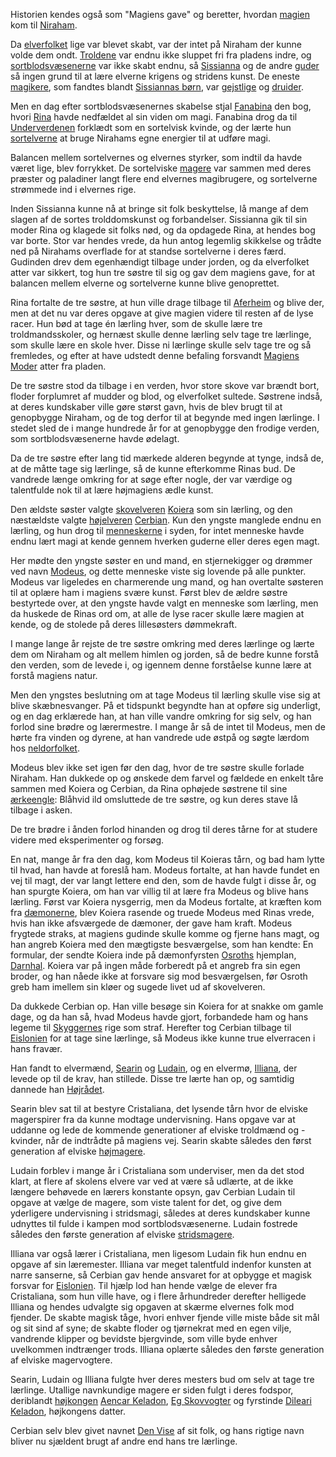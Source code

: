 {{title:De Tre Søstre}}
{{author:Laura Holmegaard}}
{{timestamp:2011-01-06T22:33:06Z}}
{{copyright:De Tre Søstre}}
Historien kendes også som "Magiens gave" og beretter, hvordan [[magi|magien]] kom til [[Niraham]].

Da [[elver]]folket lige var blevet skabt, var der intet på Niraham der kunne volde dem ondt. [[Trold|Troldene]] var endnu ikke sluppet fri fra pladens indre, og [[sortblodsvæsen|sortblodsvæsenerne]] var ikke skabt endnu, så [[Sissianna]] og de andre [[guderne|guder]] så ingen grund til at lære elverne krigens og stridens kunst. De eneste [[magiker|magikere]], som fandtes blandt [[Sissiannas børn]], var [[gejstlig|gejstlige]] og [[druide|druider]].

Men en dag efter sortblodsvæsenernes skabelse stjal [[Fanabina]] den bog, hvori [[Rina]] havde nedfældet al sin viden om magi. Fanabina drog da til [[Underverdenen]] forklædt som en sortelvisk kvinde, og der lærte hun [[sortelver|sortelverne]] at bruge Nirahams egne energier til at udføre magi.

Balancen mellem sortelvernes og elvernes styrker, som indtil da havde været lige, blev forrykket. De sortelviske [[mager|magere]] var sammen med deres præster og paladiner langt flere end elvernes magibrugere, og sortelverne strømmede ind i elvernes rige.

Inden Sissianna kunne nå at bringe sit folk beskyttelse, lå mange af dem slagen af de sortes trolddomskunst og forbandelser. Sissianna gik til sin moder Rina og klagede sit folks nød, og da opdagede Rina, at hendes bog var borte. Stor var hendes vrede, da hun antog legemlig skikkelse og trådte ned på Nirahams overflade for at standse sortelverne i deres færd. Gudinden drev dem egenhændigt tilbage under jorden, og da elverfolket atter var sikkert, tog hun tre søstre til sig og gav dem magiens gave, for at balancen mellem elverne og sortelverne kunne blive genoprettet.

Rina fortalte de tre søstre, at hun ville drage tilbage til [[Aferheim]] og blive der, men at det nu var deres opgave at give magien videre til resten af de lyse racer. Hun bød at tage én lærling hver, som de skulle lære tre troldmandsskoler, og hernæst skulle denne lærling selv tage tre lærlinge, som skulle lære en skole hver. Disse ni lærlinge skulle selv tage tre og så fremledes, og efter at have udstedt denne befaling forsvandt [[Magiens Moder]] atter fra pladen.

De tre søstre stod da tilbage i en verden, hvor store skove var brændt bort, floder forplumret af mudder og blod, og elverfolket sultede. Søstrene indså, at deres kundskaber ville gøre størst gavn, hvis de blev brugt til at genopbygge Niraham, og de tog derfor til at begynde med ingen lærlinge. I stedet sled de i mange hundrede år for at genopbygge den frodige verden, som sortblodsvæsenerne havde ødelagt.

Da de tre søstre efter lang tid mærkede alderen begynde at tynge, indså de, at de måtte tage sig lærlinge, så de kunne efterkomme Rinas bud. De vandrede længe omkring for at søge efter nogle, der  var værdige og talentfulde nok til at lære højmagiens ædle kunst.

Den ældste søster valgte [[skovelver|skovelveren]] [[Koiera]] som sin lærling, og den næstældste valgte [[højelver|højelveren]] [[Cerbian]]. Kun den yngste manglede endnu en lærling, og hun drog til [[menneske|menneskerne]] i syden, for intet menneske havde endnu lært magi at kende gennem hverken guderne eller deres egen magt.

Her mødte den yngste søster en und mand, en stjernekigger og drømmer ved navn [[Modeus]], og dette menneske viste sig lovende på alle punkter. Modeus var ligeledes en charmerende ung mand, og han overtalte søsteren til at oplære ham i magiens svære kunst. Først blev de ældre søstre bestyrtede over, at den yngste havde valgt en menneske som lærling, men da huskede de Rinas ord om, at alle de lyse racer skulle lære magien at kende, og de stolede på deres lillesøsters dømmekraft.

I mange lange år rejste de tre søstre omkring med deres lærlinge og lærte dem om Niraham og alt mellem himlen og jorden, så de bedre kunne forstå den verden, som de levede i, og igennem denne forståelse kunne lære at forstå magiens natur.

Men den yngstes beslutning om at tage Modeus til lærling skulle vise sig at blive skæbnesvanger. På et tidspunkt begyndte han at opføre sig underligt, og en dag erklærede han, at han ville vandre omkring for sig selv, og han forlod sine brødre og lærermestre. I mange år så de intet til Modeus, men de hørte fra vinden og dyrene, at han vandrede ude østpå og søgte lærdom hos [[neldor]]folket.

Modeus blev ikke set igen før den dag, hvor de tre søstre skulle forlade Niraham. Han dukkede op og ønskede dem farvel og fældede en enkelt tåre sammen med Koiera og Cerbian, da Rina ophøjede søstrene til sine [[ærkeengel|ærkeengle]]: Blåhvid ild omsluttede de tre søstre, og kun deres stave lå tilbage i asken.

De tre brødre i ånden forlod hinanden og drog til deres tårne for at studere videre med eksperimenter og forsøg.

En nat, mange år fra den dag, kom Modeus til Koieras tårn, og bad ham lytte til hvad, han havde at foreslå ham.
Modeus fortalte, at han havde fundet en vej til magt, der var langt lettere end den, som de havde fulgt i disse år, og han spurgte Koiera, om han var villig til at lære fra Modeus og blive hans lærling. Først var Koiera nysgerrig, men da Modeus fortalte, at kræften kom fra [[dæmon|dæmonerne]], blev Koiera rasende og truede Modeus med Rinas vrede, hvis han ikke afsværgede de dæmoner, der gave ham kraft. Modeus frygtede straks, at magiens gudinde skulle komme og fjerne hans magt, og han angreb Koiera med den mægtigste besværgelse, som han kendte: En formular, der sendte Koiera inde på dæmonfyrsten [[Osroth|Osroths]] hjemplan, [[Darnhal]]. Koiera var på ingen måde forberedt på et angreb fra sin egen broder, og han nåede ikke at forsvare sig mod besværgelsen, før Osroth greb ham imellem sin kløer og sugede livet ud af skovelveren.

Da dukkede Cerbian op. Han ville besøge sin Koiera for at snakke om gamle dage, og da han så, hvad Modeus havde gjort, forbandede ham og hans legeme til [[Skygge]]rnes rige som straf. Herefter tog Cerbian tilbage til [[Eislonien]] for at tage sine lærlinge, så Modeus ikke kunne true elverracen i hans fravær.

Han fandt to elvermænd, [[Searin]] og [[Ludain]], og en elvermø, [[Illiana]], der levede op til de krav, han stillede.
Disse tre lærte han op, og samtidig dannede han [[Højrådet]].

Searin blev sat til at bestyre Cristaliana, det lysende tårn hvor de elviske magerspirer fra da kunne modtage undervisning. Hans opgave var at uddanne og lede de kommende generationer af elviske troldmænd og -kvinder, når de indtrådte på magiens vej. Searin skabte således den først generation af elviske [[højmager|højmagere]].

Ludain forblev i mange år i Cristaliana som underviser, men da det stod klart, at flere af skolens elvere var ved at være så udlærte, at de ikke længere behøvede en lærers konstante opsyn, gav Cerbian Ludain til opgave at vælge de magere, som viste talent for det, og give dem yderligere undervisning i stridsmagi, således at deres kundskaber kunne udnyttes til fulde i kampen mod sortblodsvæsenerne. Ludain fostrede således den første generation af elviske [[stridsmager|stridsmagere]].

Illiana var også lærer i Cristaliana, men ligesom Ludain fik hun endnu en opgave af sin læremester. Illiana var meget talentfuld indenfor kunsten at narre sanserne, så Cerbian gav hende ansvaret for at opbygge et magisk forsvar for [[Eislonien]]. Til hjælp lod han hende vælge de elever fra Cristaliana, som hun ville have, og i flere århundreder derefter helligede Illiana og hendes udvalgte sig opgaven at skærme elvernes folk mod fjender. De skabte magisk tåge, hvori enhver fjende ville miste både sit mål og sit sind af syne; de skabte floder og tjørnekrat med en egen vilje, vandrende klipper og bevidste bjergvinde, som ville byde enhver uvelkommen indtrænger trods. Illiana oplærte således den første generation af elviske magervogtere.

Searin, Ludain og Illiana fulgte hver deres mesters bud om selv at tage tre lærlinge. Utallige navnkundige magere er siden fulgt i deres fodspor, deriblandt [[højkonge|højkongen]] [[Aencar Keladon]], [[Eg Skovvogter]] og fyrstinde [[Dileari Keladon]], højkongens datter.

Cerbian selv blev givet navnet [[Den Vise]] af sit folk, og hans rigtige navn bliver nu sjældent brugt af andre end hans tre lærlinge.